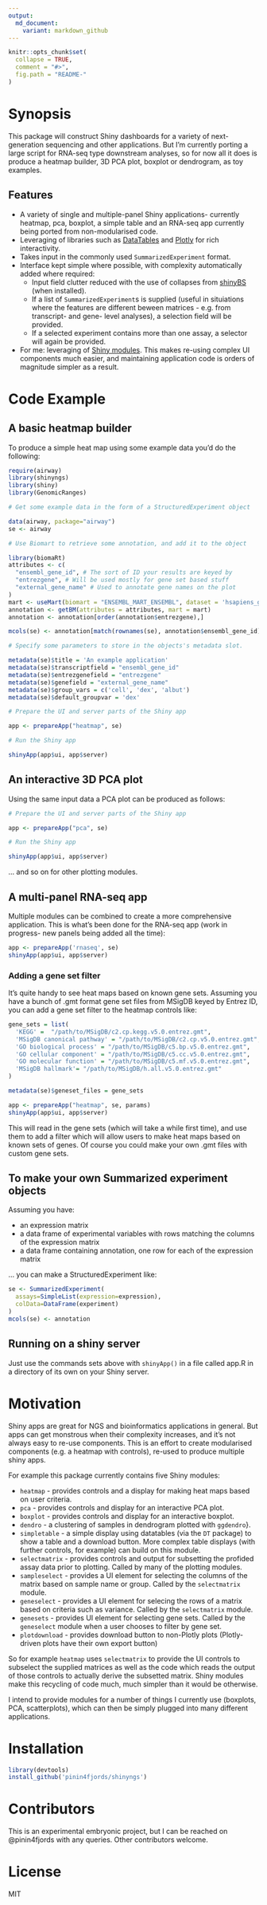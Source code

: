 ```yaml
---
output:
  md_document:
    variant: markdown_github
---
```


<!-- README.md is generated from README.Rmd. Please edit that file -->

```r
knitr::opts_chunk$set(
  collapse = TRUE,
  comment = "#>",
  fig.path = "README-"
)
```

# Synopsis

This package will construct Shiny dashboards for a variety of next-generation sequencing and other applications. But I'm currently porting a large script for RNA-seq type downstream analyses, so for now all it does is produce a heatmap builder, 3D PCA plot, boxplot or dendrogram, as toy examples.   

## Features

* A variety of single and multiple-panel Shiny applications- currently heatmap, pca, boxplot, a simple table and an RNA-seq app currently being ported from non-modularised code.
* Leveraging of libraries such as [DataTables](https://rstudio.github.io/DT/) and [Plotly](https://plot.ly/) for rich interactivity.
* Takes input in the commonly used `SummarizedExperiment` format. 
* Interface kept simple where possible, with complexity automatically added where required:
    * Input field clutter reduced with the use of collapses from [shinyBS](https://ebailey78.github.io/shinyBS/index.html) (when installed).
    * If a list of `SummarizedExperiment`s is supplied (useful in situiations where the features are different beween matrices - e.g. from transcript- and gene- level analyses), a selection field will be provided.
    * If a selected experiment contains more than one assay, a selector will again be provided.
* For me: leveraging of [Shiny modules](http://shiny.rstudio.com/articles/modules.html). This makes re-using complex UI components much easier, and maintaining application code is orders of magnitude simpler as a result.

# Code Example

## A basic heatmap builder

To produce a simple heat map using some example data you'd do the following:

```r
require(airway)
library(shinyngs)
library(shiny)
library(GenomicRanges)

# Get some example data in the form of a StructuredExperiment object

data(airway, package="airway")
se <- airway

# Use Biomart to retrieve some annotation, and add it to the object

library(biomaRt)
attributes <- c(
  "ensembl_gene_id", # The sort of ID your results are keyed by
  "entrezgene", # Will be used mostly for gene set based stuff
  "external_gene_name" # Used to annotate gene names on the plot
)
mart <- useMart(biomart = "ENSEMBL_MART_ENSEMBL", dataset = 'hsapiens_gene_ensembl', host='www.ensembl.org')
annotation <- getBM(attributes = attributes, mart = mart)
annotation <- annotation[order(annotation$entrezgene),]

mcols(se) <- annotation[match(rownames(se), annotation$ensembl_gene_id),]

# Specify some parameters to store in the objects's metadata slot. 

metadata(se)$title = 'An example application'
metadata(se)$transcriptfield = "ensembl_gene_id" 
metadata(se)$entrezgenefield = "entrezgene"
metadata(se)$genefield = "external_gene_name"
metadata(se)$group_vars = c('cell', 'dex', 'albut') 
metadata(se)$default_groupvar = 'dex'

# Prepare the UI and server parts of the Shiny app

app <- prepareApp("heatmap", se)

# Run the Shiny app

shinyApp(app$ui, app$server)
```

## An interactive 3D PCA plot

Using the same input data a PCA plot can be produced as follows:

```r

# Prepare the UI and server parts of the Shiny app

app <- prepareApp("pca", se)

# Run the Shiny app

shinyApp(app$ui, app$server)
```

... and so on for other plotting modules.

## A multi-panel RNA-seq app

Multiple modules can be combined to create a more comprehensive application. This is what's been done for the RNA-seq app (work in progress- new panels being added all the time):

```r
app <- prepareApp('rnaseq', se)
shinyApp(app$ui, app$server)
```

### Adding a gene set filter

It's quite handy to see heat maps based on known gene sets. Assuming you have a bunch of .gmt format gene set files from MSigDB keyed by Entrez ID, you can add a gene set filter to the heatmap controls like:

```r
gene_sets = list(
  'KEGG' =  "/path/to/MSigDB/c2.cp.kegg.v5.0.entrez.gmt",
  'MSigDB canonical pathway' = "/path/to/MSigDB/c2.cp.v5.0.entrez.gmt",
  'GO biological process' = "/path/to/MSigDB/c5.bp.v5.0.entrez.gmt",
  'GO cellular component' = "/path/to/MSigDB/c5.cc.v5.0.entrez.gmt",
  'GO molecular function' = "/path/to/MSigDB/c5.mf.v5.0.entrez.gmt",
  'MSigDB hallmark'= "/path/to/MSigDB/h.all.v5.0.entrez.gmt"
)

metadata(se)$geneset_files = gene_sets

app <- prepareApp("heatmap", se, params)
shinyApp(app$ui, app$server)
```

This will read in the gene sets (which will take a while first time), and use them to add a filter which will allow users to make heat maps based on known sets of genes. Of course you could make your own .gmt files with custom gene sets.

## To make your own Summarized experiment objects

Assuming you have: 

* an expression matrix
* a data frame of experimental variables with rows matching the columns of the expression matrix 
* a data frame containing annotation, one row for each of the expression matrix

... you can make a StructuredExperiment like:

```r
se <- SummarizedExperiment(
  assays=SimpleList(expression=expression),
  colData=DataFrame(experiment)
)
mcols(se) <- annotation
```

## Running on a shiny server

Just use the commands sets above with `shinyApp()` in a file called app.R in a directory of its own on your Shiny server.

# Motivation

Shiny apps are great for NGS and bioinformatics applications in general. But apps can get monstrous when their complexity increases, and it's not always easy to re-use components. This is an effort to create modularised components (e.g. a heatmap with controls), re-used to produce multiple shiny apps.

For example this package currently contains five Shiny modules: 

* `heatmap` - provides controls and a display for making heat maps based on user criteria.
* `pca` - provides controls and display for an interactive PCA plot.
* `boxplot` - provides controls and display for an interactive boxplot.
* `dendro` - a clustering of samples in dendrogram plotted with `ggdendro`}.
* `simpletable` - a simple display using datatables (via the `DT` package) to show a table and a download button. More complex table displays (with further controls, for example) can build on this module.
* `selectmatrix` - provides controls and output for subsetting the profided assay data prior to plotting. Called by many of the plotting modules.
* `sampleselect` - provides a UI element for selecting the columns of the matrix based on sample name or group. Called by the `selectmatrix` module.
* `geneselect` - provides a UI element for selecing the rows of a matrix based on criteria such as variance. Called by the `selectmatrix` module.
* `genesets` - provides UI element for selecting gene sets. Called by the `geneselect` module when a user chooses to filter by gene set. 
* `plotdownload` - provides download button to non-Plotly plots (Plotly-driven plots have their own export button)

So for example `heatmap` uses `selectmatrix` to provide the UI controls to subselect the supplied matrices as well as the code which reads the output of those controls to actually derive the subsetted matrix. Shiny modules make this recycling of code much, much simpler than it would be otherwise. 

I intend to provide modules for a number of things I currently use (boxplots, PCA, scatterplots), which can then be simply plugged into many different applications.

# Installation

```r
library(devtools)
install_github('pinin4fjords/shinyngs')
```

# Contributors

This is an experimental embryonic project, but I can be reached on @pinin4fjords with any queries. Other contributors welcome.

# License

MIT